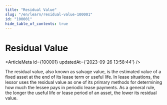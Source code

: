 ```yaml
---
title: "Residual Value"
slug: "/en/learn/residual-value-100001"
id: "100001"
hide_table_of_contents: true
---
```



# Residual Value

<ArticleMeta id={100001} updatedAt={'2023-09-26 13:58:44'} />
<div className='border-solid border-b border-t-0 my-4 border-[var(--ifm-color-gray-300)]' />

The residual value, also known as salvage value, is the estimated value of a fixed asset at the end of its lease term or useful life. In lease situations, the lessor uses the residual value as one of its primary methods for determining how much the lessee pays in periodic lease payments. As a general rule, the longer the useful life or lease period of an asset, the lower its residual value.
